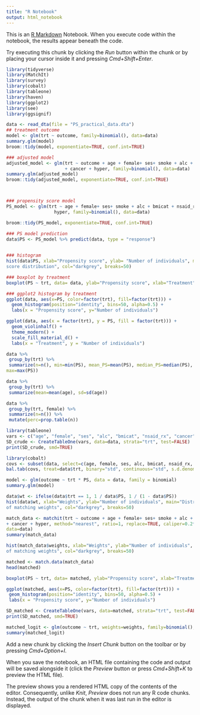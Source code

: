 ```yaml
---
title: "R Notebook"
output: html_notebook
---
```


This is an [R Markdown](http://rmarkdown.rstudio.com) Notebook. When you execute code within the notebook, the results appear beneath the code.

Try executing this chunk by clicking the *Run* button within the chunk or by placing your cursor inside it and pressing *Cmd+Shift+Enter*.

```r
library(tidyverse) 
library(MatchIt) 
library(survey) 
library(cobalt) 
library(tableone) 
library(haven) 
library(ggplot2)
library(see)
library(ggsignif)

data <- read_dta(file = "PS_practical_data.dta")
## treatment outcome
model <- glm(trt ~ outcome, family=binomial(), data=data)
summary.glm(model)
broom::tidy(model, exponentiate=TRUE, conf.int=TRUE) 


```

```r
### adjusted model
adjusted_model <- glm(trt ~ outcome + age + female+ ses+ smoke + alc + bmicat + nsaid_rx 
                      + cancer + hyper, family=binomial(), data=data) 
summary.glm(adjusted_model)
broom::tidy(adjusted_model, exponentiate=TRUE, conf.int=TRUE) 




```

```r
### propensity score model
PS_model <- glm(trt ~ age + female+ ses+ smoke + alc + bmicat + nsaid_rx + cancer + 
                  hyper, family=binomial(), data=data) 

broom::tidy(PS_model, exponentiate=TRUE, conf.int=TRUE) 

```

```r


### PS model prediction 
data$PS <- PS_model %>% predict(data, type = "response") 
 
```

```r

### histogram
hist(data$PS, xlab="Propensity score", ylab= "Number of individuals", main="Propensity 
score distribution", col="darkgrey", breaks=50) 


```

```r
### boxplot by treatment
boxplot(PS ~ trt, data= data, ylab="Propensity score", xlab="Treatment")


```

```r
### ggplot2 histogram by treatment
ggplot(data, aes(x=PS, color=factor(trt), fill=factor(trt))) +
  geom_histogram(position="identity", bins=50, alpha=0.5) + 
  labs(x = "Propensity score", y="Number of individuals")
```

```r
ggplot(data, aes(x = factor(trt), y = PS, fill = factor(trt))) +
  geom_violinhalf() +
  theme_modern() +
  scale_fill_material_d() +
  labs(x = "Treatment", y = "Number of individuals")
```

```r
data %>% 
 group_by(trt) %>% 
 summarize(n=n(), min=min(PS), mean_PS=mean(PS), median_PS=median(PS), 
max=max(PS)) 
```

```r
data %>% 
 group_by(trt) %>% 
 summarize(mean=mean(age), sd=sd(age)) 
```

```r
data %>% 
 group_by(trt, female) %>% 
 summarize(n=n()) %>% 
 mutate(perc=prop.table(n)) 
```

```r
library(tableone) 
vars <- c("age", "female", "ses", "alc", "bmicat", "nsaid_rx", "cancer", "hyper") 
SD_crude <- CreateTableOne(vars, data=data, strata="trt", test=FALSE) 
print(SD_crude, smd=TRUE) 
```

```r
library(cobalt) 
covs <- subset(data, select=c(age, female, ses, alc, bmicat, nsaid_rx, cancer, hyper)) 
bal.tab(covs, treat=data$trt, binary="std", continuous="std", s.d.denom="pooled") 
```

```r
model <- glm(outcome ~ trt * PS, data = data, family = binomial) 
summary.glm(model) 
```

```r
data$wt <- ifelse(data$trt == 1, 1 / data$PS, 1 / (1 - data$PS)) 
hist(data$wt, xlab="Weights", ylab="Number of individuals", main="Distribution 
of matching weights", col="darkgrey", breaks=50) 
```

```r
match_data <- matchit(trt ~ outcome + age + female+ ses+ smoke + alc + bmicat + nsaid_rx 
+ cancer + hyper, method="nearest", ratio=1, replace=TRUE, caliper=0.2*sd(data$PS), 
data=data) 
summary(match_data) 
```

```r
hist(match_data$weights, xlab="Weights", ylab="Number of individuals", main="Distribution 
of matching weights", col="darkgrey", breaks=50) 
```

```r
matched <- match.data(match_data) 
head(matched) 
```

```r
boxplot(PS ~ trt, data= matched, ylab="Propensity score", xlab="Treatment")
```

```r
ggplot(matched, aes(x=PS, color=factor(trt), fill=factor(trt))) + 
 geom_histogram(position="identity", bins=50, alpha=0.5) + 
 labs(x = "Propensity score", y="Number of individuals") 
```

```r
SD_matched <- CreateTableOne(vars, data=matched, strata="trt", test=FALSE) 
print(SD_matched, smd=TRUE)
```

```r
matched_logit <- glm(outcome ~ trt, weights=weights, family=binomial(), data=matched) 
summary(matched_logit) 
```

Add a new chunk by clicking the *Insert Chunk* button on the toolbar or by pressing *Cmd+Option+I*.

When you save the notebook, an HTML file containing the code and output will be saved alongside it (click the *Preview* button or press *Cmd+Shift+K* to preview the HTML file).

The preview shows you a rendered HTML copy of the contents of the editor. Consequently, unlike *Knit*, *Preview* does not run any R code chunks. Instead, the output of the chunk when it was last run in the editor is displayed.

